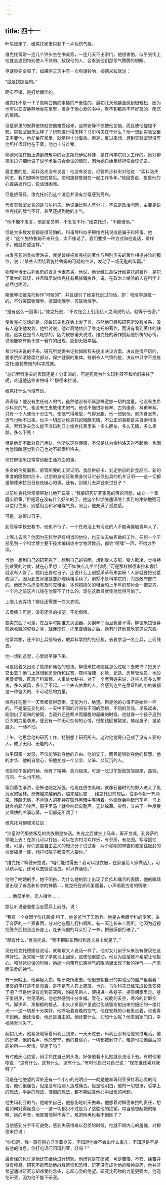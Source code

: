 ```yaml
---
---
---
```

title: 四十一
---



叶尼娅走了，维克托家里只剩下一片忧伤气氛。

维克托常常一连几个钟头坐在书桌旁，一连几天不出家门。他很害怕，似乎到街上他就会遇到特别使人不快的、敌视他的人，会看到他们那杀气腾腾的眼睛。

电话铃完全哑了，如果两三天中有一次电话铃响，柳德米拉就说：

“这是找娜佳的。”

确实不错，是打给娜佳的。

维克托不是一下子就明白他的事情的严重性的。最初几天他甚至感到很轻松，因为他可以安安静静地坐在家里，置身于他心爱的书中，看不到那些不怀好意的、阴沉的眼睛。

但是家里的安静很快就使他难受起来，这种安静不仅使他苦恼，而且使他惶惶不安。实验室里怎么样了？研究进行得怎样？马尔科夫在干什么？他一想到实验室里正需要他，他却坐在家里，就觉得十分着急。但是，反过来想，想到实验室里没有他照样很好地在干着，他也十分难受。

柳德米拉在街上遇到疏散中的女友斯托伊尼科娃，是在科学院机关工作的。她对柳德米拉详细地说了说学术委员会会议的情形，因为她自始至终担任会议记录。

最主要的是，索科洛夫没有发言！他没有发言，尽管希沙科夫对他说：“索科洛夫同志，我们想听听您的意见。您和施特鲁姆在一起工作多年。”他回答说，夜里他的心脏病发作过，说话很困难。

但是很奇怪，维克托听到这个消息并没有丝毫感到高兴。

代表实验室发言的是马尔科夫。他说话比别人有分寸，不说是政治问题，主要是说维克托的脾气不好，甚至还提到他的才气。

“他不能不发言，他是党员嘛，不发言不行，”维克托说，“不能怪他。”

但是大多数发言都是很可怕的。科甫琴科似乎把维克托说成是骗子和坏蛋。他说：“这个施特鲁姆不来开会，太不像话了，我们要换一种方式和他说话，看样子，他就希望这样。”

白发苍苍的普拉索洛夫，就是曾经把维克托的著作与列别杰夫的著作相提并论的那位，说：“某些人围绕着施特鲁姆的可疑的空论，发动了一场无耻的叫嚣。”

物理学博士古列维奇的发言也很恶劣。他说，他曾经过高估计维克托的著作，是犯了很大的错误，并且暗示说维克托有民族偏执性，说，在政治上糊涂的人在科学上必然也糊涂。

斯维琴把维克托称作“可敬的”，并且援引了维克托说过的话，即：物理学是统一的，不分美国物理学、德国物理学、苏联物理学。

“是有这么一回事儿，”维克托说，“不过在会上引用私人之间说的话，就等于告密。”

使维克托吃惊的是，皮敏诺夫也在会上发了言，虽然他已经和研究所没有关系，没有人迫使他发言。他检讨说，他过高地估价了维克托的著作，而没有看到著作的缺陷。这实在是令人吃惊的。因为皮敏诺夫说过，维克托的著作挑起他祈祷的心情，说他能够有助于这一著作的出现，感到无限幸福。

希沙科夫说的不多。研究所党委书记拉姆斯科夫提出决议方案。决议是很严厉的，要求院部清除腐烂部分，保护健康的集体。特别令人气愤的是，决议中只字不提维克托·施特鲁姆的科学成就。

“总归索科洛夫的表现还是十分正派的。可是究竟为什么玛利亚不和咱们来往了呢，难道他这样害怕吗？”柳德米拉说。

维克托什么也没有说。

真奇怪！他没有生任何人的气，虽然他没有耶稣那样宽恕一切的度量。他没有生希沙科夫的气，也没有生皮敏诺夫的气。他也不恼恨斯维琴、古列维奇、科甫琴科。只有一个人使他十分生气，使他气得难受，气得发胀，他一想到他，就浑身发热，连气也喘不过来。似乎一切反对维克托的残酷无情、不公正的事都是来自索科洛夫。索科洛夫怎么能不准玛利亚上维克托家里来！多么胆怯，多么无情，多么卑鄙，多么下贱！

但是他却不敢对自己承认，他所以这样懊恼，不仅是认为索科洛夫对不起他，也因为他暗暗感觉到自己也对不起索科洛夫。

现在柳德米拉常常谈起生活方面的事。

多余的住房面积、房管所要的工资证明、食品供应卡、划定供应的新食品店、新的季度的限额供应卡、过期的身份证和换身份证时必须出具的机关证明——这一切都是柳德米拉日日夜夜操心的事。还有，到哪儿去弄钱来过日子？

以前维克托常常很带劲儿地开玩笑：“我要研究研究家庭的理论问题，成立一个家庭实验室。”但是现在没有什么好笑的了。他这个科学院通讯院士拿到的津贴勉强可以偿付住房、别墅租金和水电煤气费。况且，他充满了孤独感。

可是，总得过日子。

到高等学校去教书，他也不行了。一个在政治上有污点的人不能再接触青年人了。

上哪儿去呢？他因为在科学界有相当的地位，也无法去做卑微的工作。任何一个干部见到一个科学博士要干技术编辑或中学物理教员，都会“啊嘿”一声，不给办手续。

当他一想到自己的研究完了，想到自己的穷困，想到受人支配、受人欺凌，觉得特别难受的时候，就在心里想：“还不如快点儿坐监狱呢。”可是那样柳德米拉和娜佳就没有人管了。她们还要过日子。还说什么上别墅采草莓来卖呀！人家就要把别墅收回了。因为到五月里就要办理续租手续了。别墅不是科学院的，而是政府部门的。他因为马虎没有及时交租金，本想把拖欠的租金和上半年的预付金一把交齐。一个月之前这点儿钱在他算不了什么的，现在这数目就使他觉得可怕了。

上哪儿去弄钱？娜佳还需要一件大衣呢。

去借债？可是，没有还债的指望，不能借债。

变卖东西？可是，在战争时期谁又买瓷器，买钢琴？而且也舍不得，柳德米拉很喜欢她收藏的瓷器之类，就连现在，托里亚牺牲之后，她有时还欣赏欣赏这些东西。

他常常想，还不如上兵役局去，放弃科学院的免征权，去要求当一名士兵，上前线去。

他一想到这里，心里就平静下来。

可是接着又出现了焦虑和痛苦的想法。柳德米拉和娜佳怎么过呢？去教书？把房子交出去？他马上就想到房管所和民警。夜间搜捕，罚款，记录。房屋管理员、地段民警督察、区房产科监察、人事处女秘书，对于一个老百姓来说，这些人有多么厉害，多么威风，多么了不起。一个失去依靠的人，会感到连坐在票证科的小姑娘都是一种强大的、不可动摇的力量。

维克托在整个一天里都觉得恐惧，无能为力，绝望。但是他的心情不是始终一样的，不是毫无变化的。一天中不同的时间有不同的恐惧，不同的苦恼。早晨起来，刚刚出了暖和的被窝，当窗外还是寒冷而朦胧的晨曦的时候，他就像一个孩子遇到巨大的力量袭来，感到有一种无可奈何的心情，很想钻回被窝里，蜷起身子，皱紧眉头，一动不动。

上午，他思念他的研究工作，特别想上研究所去。这时他觉得自己成了没有人要的人，成了无用、无能的人。

似乎国家一发怒，不仅能够剥夺他的自由、他的安宁，而且能够剥夺他的智慧、他的才华、他的自信心，把他变成一个又呆、又笨、又灰沉的人。

快到吃午饭的时候，他有了精神，高兴起来。可是一吃过午饭就苦恼起来，愚钝，沉闷，什么也不想。

等到暮色渐浓，恐怖也随之渐强。他现在很怕黑暗，就像石器时代的野人进入了黑沉沉的密林。恐怖越来越剧烈，越来越厉害……维克托思前想后，往事今朝一齐涌来。残酷无情、不肯饶人的死神在窗外黑暗中等待着。外面就会响起汽车声，马上就会响起门铃声，房子里马上就会响起皮靴声。无处躲藏。突然，又来了一种发狠又痛快的冷漠心情，一切都无所谓了！

维克托对柳德米拉说：

“沙皇时代那些叛乱的贵族倒是快活。失宠之后就坐上马车，离开京城，到奔萨的领地上去！在那儿可以打猎，可以在农村寻欢作乐，有邻居，有花园，写写回忆录。可是，你们这些自由主义的知识分子试试看：两个星期的审查和鉴定往密封的档案袋里一装，想打扫院子都没有人要你。”

“维克托，”柳德米拉说，“咱们能过得去！我可以缝衣服，在家里给人家做活儿，可以绣手帕，还可以去做试验员。可以养活你。”

他吻了吻她的手。她不明白，为什么他的脸上出现了负疚和痛苦的表情，他的眼睛里出现了诉苦和祈求的神情……维克托在房间里踱着，小声唱着古老的情歌：

……他孤单单，无人相伴……

娜佳听说爸爸想当志愿兵上前线，说：

“我有一个女同学叫托尼娅·科干，她爸爸当了志愿兵。他是古希腊学科的专家，进了奔萨的一个预备团，分派他在那儿打扫厕所。有一天连长来上厕所，他因为近视把脏东西扫到连长身上，连长照他的耳朵打了一拳，把鼓膜都打破了。”

“那有什么，”维克托说，“我不把脏东西扫到连长身上就是了。”

现在维克托跟娜佳说话，就和跟大人说话一样了。他对女儿似乎从来没有像现在这样好过。近来她一放了学就马上回家，这使他很感动，他认为这是她不希望让他担心。和爸爸说话的时候，她那一向带有讥笑神气的眼睛里出现了新的神气——严肃而温柔的神气。

有一天晚上，他穿起大衣，朝研究所走去。他很想朝自己的实验室的窗户里看看：里面的电灯是不是亮着，是不是有人在上夜班，也许，马尔科夫已经完成设备安装了吧？但是他没有走到研究所，怕碰见熟人，便拐进一条巷子，拐弯朝家里走。巷子里很黑，空荡荡的。他忽然感到十分幸福。雪花，夜晚的天空，寒冷的新鲜空气，脚步声，黑郁郁的枝丛，木头小房窗户里透过伪装窗帘射出来的细细的一缕灯光——这一切都十分美好。他呼吸着夜晚的空气，他在安静的小巷里走着，谁也看不到他。他还活着，他还是自由的。他还要什么，幻想什么呢？他来到家门口，幸福感就消失了。

起初几天，他紧张地等着玛利亚到来。一天天过去，玛利亚没有给他来过电话。他的研究，他的名声，他的安宁，他的自信心，一切都被剥夺了。难道也把他最后的庇护所——爱情，夺走了吗？

有时他灰心绝望，用手抓住自己的头发，好像他看不见她就没法活下去。有时他嘟哝说：“这有什么，这有什么，这有什么。”有时他自己对自己说：“现在谁还喜欢我呀？”

可是在他绝望的深处还有一个小小的光明点——就是他和玛利亚保持着心灵的纯洁。他们很痛苦，但是没有给别人造成痛苦。但是他明白，他的一切想法，哲学上的想法，平静的想法，恼恨的想法，都不能回答他心中出现的问题。

他生玛利亚的气，他嘲笑自己，他悲伤地听天由命，他想着对柳德米拉的责任，想着如何对得起良心——这一切都只不过是为了战胜他的绝望。每当他想起她的眼睛、她的声音，他就苦恼得不得了。难道他再也看不到她了？

当他感到分手不可避免，感到失落得难以忍受的时候，他就不顾内心的羞愧，对柳德米拉说：

“你知道，我一直在担心马季亚罗夫，不知道他会不会出什么事儿，不知道是不是有他的消息。你打电话问问玛利亚，好吗？”

最奇怪的也许是他还在继续进行研究。他研究是在研究，可是苦恼、不安、痛苦并没有停息。研究不能帮助他战胜苦恼和恐惧，研究没有成为他的精神良药，他并非希望通过研究忘却难受的念头，忘却心灵的绝望。研究比药物的力量更强大。他还在研究，因为他不能不研究。